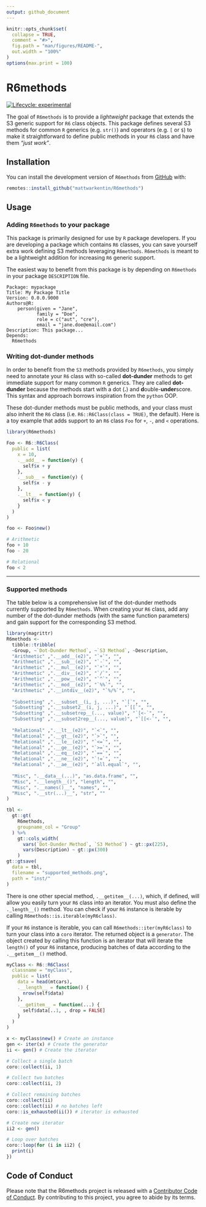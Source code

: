 ```yaml
---
output: github_document
---
```


<!-- README.md is generated from README.Rmd. Please edit that file -->

```r
knitr::opts_chunk$set(
  collapse = TRUE,
  comment = "#>",
  fig.path = "man/figures/README-",
  out.width = "100%"
)
options(max.print = 100)
```

# R6methods

<!-- badges: start -->
[![Lifecycle: experimental](https://img.shields.io/badge/lifecycle-experimental-orange.svg)](https://www.tidyverse.org/lifecycle/#experimental)
<!-- badges: end -->

The goal of `R6methods` is to provide a _lightweight_ package that extends the S3 generic support for `R6` class objects. This package defines several S3 methods for common `R` generics (e.g. `str()`) and operators (e.g. `[` or `$`) to make it straightforward to define public methods in your `R6` class and have them _"just work"_.

## Installation

You can install the development version of `R6methods` from [GitHub](https://github.com/mattwarkentin/R6methods) with:

``` r
remotes::install_github("mattwarkentin/R6methods")
```

## Usage

### Adding `R6methods` to your package

This package is primarily designed for use by `R` package developers. If you are developing a package which contains `R6` classes, you can save yourself extra work defining S3 methods leveraging `R6methods`. `R6methods` is meant to be a lightweight addition for increasing `R6` generic support.

The easiest way to benefit from this package is by depending on `R6methods` in your package `DESCRIPTION` file.
```
Package: mypackage
Title: My Package Title
Version: 0.0.0.9000
Authors@R: 
    person(given = "Jane",
           family = "Doe",
           role = c("aut", "cre"),
           email = "jane.doe@email.com")
Description: This package...
Depends:
  R6methods
```

### Writing dot-dunder methods

In order to benefit from the `S3` methods provided by `R6methods`, you simply need to annotate your `R6` class with so-called **dot-dunder** methods to get immediate support for many common `R` generics. They are called **dot-dunder** because the methods start with a dot (**.**) and **d**ouble-**under**score. This syntax and approach borrows inspiration from the `python` OOP. 

These dot-dunder methods must be public methods, and your class must also inherit the `R6` class (i.e. `R6::R6Class(class = TRUE)`, the default). Here is a toy example that adds support to an `R6` class `Foo` for `+`, `-`, and `<` operations.

```r
library(R6methods)

Foo <- R6::R6Class(
  public = list(
    x = 10,
    .__add__ = function(y) {
      self$x + y
    },
    .__sub__ = function(y) {
      self$x - y
    },
    .__lt__ = function(y) {
      self$x < y
    }
  )
)

foo <- Foo$new()

# Arithmetic
foo + 10
foo - 20

# Relational
foo < 2
```

---

### Supported methods

The table below is a comprehensive list of the dot-dunder methods currently supported by `R6methods`. When creating your `R6` class, add any number of the dot-dunder methods (with the same function parameters) and gain support for the corresponding S3 method.

```r
library(magrittr)
R6methods <- 
  tibble::tribble(
  ~Group, ~`Dot-Dunder Method`, ~`S3 Method`, ~Description,
  "Arithmetic" ,".__add__(e2)", "`+`", "",
  "Arithmetic" ,".__sub__(e2)", "`-`", "",
  "Arithmetic" ,".__mul__(e2)", "`*`", "",
  "Arithmetic" ,".__div__(e2)", "`/`", "",
  "Arithmetic" ,".__pow__(e2)", "`^`", "",
  "Arithmetic" ,".__mod__(e2)", "`%%`", "",
  "Arithmetic" ,".__intdiv__(e2)", "`%/%`", "",
  
  "Subsetting" ,".__subset__(i, j, ...)", "`[`", "",
  "Subsetting" ,".__subset2__(i, j, ...)", "`[[`", "",
  "Subsetting" ,".__subsetrep__(..., value)", "`[<-`", "",
  "Subsetting" ,".__subset2rep__(..., value)", "`[[<-`", "",
  
  "Relational" ,".__lt__(e2)", "`<`", "",
  "Relational" ,".__gt__(e2)", "`>`", "",
  "Relational" ,".__le__(e2)", "`<=`", "",
  "Relational" ,".__ge__(e2)", "`>=`", "",
  "Relational" ,".__eq__(e2)", "`==`", "",
  "Relational" ,".__ne__(e2)", "`!=`", "",
  "Relational" ,".__ae__(e2)", "`all.equal`", "",
  
  "Misc", ".__data__(...)", "as.data.frame", "",
  "Misc", ".__length__()", "length", "",
  "Misc", ".__names()__", "names", "",
  "Misc", ".__str(...)__", "str", ""
)

tbl <-
  gt::gt(
    R6methods,
    groupname_col = "Group"
  ) %>% 
    gt::cols_width(
      vars(`Dot-Dunder Method`, `S3 Method`) ~ gt::px(225),
      vars(Description) ~ gt::px(300)
    )
gt::gtsave(
  data = tbl,
  filename = "supported_methods.png",
  path = "inst/"
)
```

There is one other special method, `.__getitem__(...)`, which, if defined, will allow you easily turn your `R6` class into an iterator. You must also define the `._length__()` method. You can check if your `R6` instance is iterable by calling `R6methods::is.iterable(myR6class)`.

If your `R6` instance is iterable, you can call `R6methods::iter(myR6class)` to turn your class into a `coro` iterator. The returned object is a `generator`. The object created by calling this function is an iterator that will iterate the `length()` of your `R6` instance, producing batches of data according to the `.__getitem__()` method.

```r
myClass <- R6::R6Class(
  classname = "myClass",
  public = list(
    data = head(mtcars),
    .__length__ = function() {
      nrow(self$data)
    },
    .__getitem__ = function(...) {
      self$data[..1, , drop = FALSE]
    }
  )
)

x <- myClass$new() # Create an instance
gen <- iter(x) # Create the generator
ii <- gen() # Create the iterator

# Collect a single batch
coro::collect(ii, 1)

# Collect two batches
coro::collect(ii, 2)

# Collect remaining batches
coro::collect(ii)
coro::collect(ii) # no batches left
coro::is_exhausted(ii()) # iterator is exhausted

# Create new iterator
ii2 <- gen()

# Loop over batches
coro::loop(for (i in ii2) {
  print(i)
})
```

## Code of Conduct

Please note that the R6methods project is released with a [Contributor Code of Conduct](https://contributor-covenant.org/version/2/0/CODE_OF_CONDUCT.html). By contributing to this project, you agree to abide by its terms.
